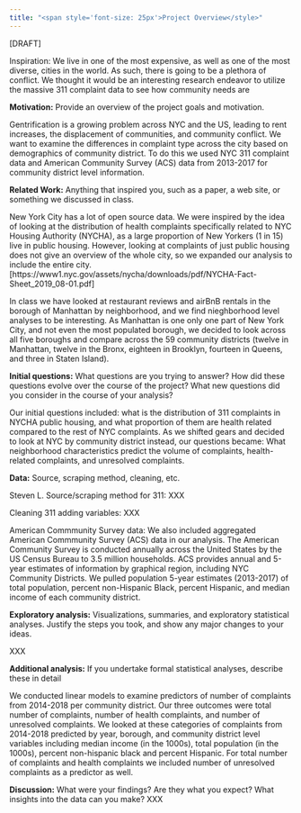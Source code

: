 ```yaml
---
title: "<span style='font-size: 25px'>Project Overview</style>"
---
```


[DRAFT]

Inspiration: We live in one of the most expensive, as well as one of the most diverse, cities in the world. As such, there is going to be a plethora of conflict. We thought it would be an interesting research endeavor to utilize the massive 311 complaint data to see how community needs are 


__Motivation:__ Provide an overview of the project goals and motivation.

Gentrification is a growing problem across NYC and the US, leading to rent increases, the displacement of communities, and community conflict. We want to examine the differences in complaint type across the city based on demographics of community district. To do this we used NYC 311 complaint data and American Community Survey (ACS) data from 2013-2017 for community district level information.


__Related Work:__ Anything that inspired you, such as a paper, a web site, or something we discussed in class.

New York City has a lot of open source data. We were inspired by the idea of looking at the distribution of health complaints specifically related to NYC Housing Authority (NYCHA), as a large proportion of New Yorkers (1 in 15) live in public housing. However, looking at complaints of just public housing does not give an overview of the whole city, so we expanded our analysis to include the entire city. [https://www1.nyc.gov/assets/nycha/downloads/pdf/NYCHA-Fact-Sheet_2019_08-01.pdf]

In class we have looked at restaurant reviews and airBnB rentals in the borough of Manhattan by neighborhood, and we find nieghborhood level analyses to be interesting. As Manhattan is one only one part of New York City, and not even the most populated borough, we decided to look across all five boroughs and compare across the 59 community districts (twelve in Manhattan, twelve in the Bronx, eighteen in Brooklyn, fourteen in Queens, and three in Staten Island).

__Initial questions:__ What questions are you trying to answer? How did these questions evolve over the course of the project? What new questions did you consider in the course of your analysis?

Our initial questions included: what is the distribution of 311 complaints in NYCHA public housing, and what proportion of them are health related compared to the rest of NYC complaints.
As we shifted gears and decided to look at NYC by community district instead, our questions became: What neighborhood characteristics predict the volume of complaints, health-related complaints, and unresolved complaints.

__Data:__ Source, scraping method, cleaning, etc.

Steven L. Source/scraping method for 311: XXX

Cleaning 311 adding variables: XXX

American Commmunity Survey data:
We also included aggregated American Commmunity Survey (ACS) data in our analysis. The American Community Survey is conducted annually across the United States by the US Census Bureau to 3.5 million households. ACS provides annual and 5-year estimates of information by graphical region, including NYC Community Districts. We pulled population 5-year estimates (2013-2017) of total population, percent non-Hispanic Black, percent Hispanic, and median income of each community district.


__Exploratory analysis:__ Visualizations, summaries, and exploratory statistical analyses. Justify the steps you took, and show any major changes to your ideas.

XXX

__Additional analysis:__  If you undertake formal statistical analyses, describe these in detail

We conducted linear models to examine predictors of number of complaints from 2014-2018 per community district. Our three outcomes were total number of complaints, number of health complaints, and number of unresolved complaints. We looked at these categories of complaints from 2014-2018 predicted by year, borough, and community district level variables including median income (in the 1000s), total population (in the 1000s), percent non-hispanic black and percent Hispanic. For total number of complaints and health complaints we included number of unresolved complaints as a predictor as well. 


__Discussion:__ What were your findings? Are they what you expect? What insights into the data can you make?
XXX
